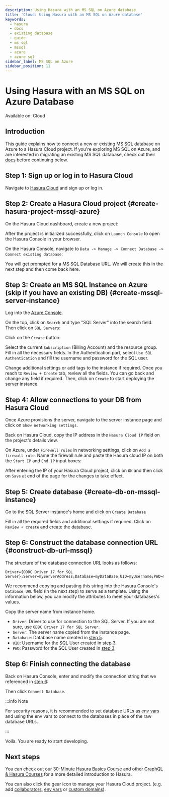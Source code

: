 ```yaml
---
description: Using Hasura with an MS SQL on Azure database
title: 'Cloud: Using Hasura with an MS SQL on Azure database'
keywords:
  - hasura
  - docs
  - existing database
  - guide
  - ms sql
  - mssql
  - azure
  - azure sql
sidebar_label: MS SQL on Azure
sidebar_position: 11
---
```



# Using Hasura with an MS SQL on Azure Database

<div className='badge badge--primary heading-badge'>Available on: Cloud</div>

## Introduction

This guide explains how to connect a new or existing MS SQL database on Azure to a Hasura Cloud project. If you're
exploring MS SQL on Azure, and are interested in migrating an existing MS SQL database, check out their
[docs](https://learn.microsoft.com/en-us/azure/dms/tutorial-sql-server-to-azure-sql) before continuing below.

## Step 1: Sign up or log in to Hasura Cloud

Navigate to [Hasura Cloud](https://cloud.hasura.io/signup/?pg=docs&plcmt=body&cta=navigate-to-hasura-cloud&tech=default)
and sign up or log in.

## Step 2: Create a Hasura Cloud project {#create-hasura-project-mssql-azure}

On the Hasura Cloud dashboard, create a new project:

<Thumbnail src='/img/cloud-dbs/create-hasura-cloud-project.png' alt='Create Hasura Cloud project' width='1000px' />

After the project is initialized successfully, click on `Launch Console` to open the Hasura Console in your browser.

On the Hasura Console, navigate to `Data -> Manage -> Connect Database -> Connect existing database`:

You will get prompted for a MS SQL Database URL. We will create this in the next step and then come back here.

<Thumbnail src='/img/cloud-dbs/mssql/existing-mssql-setup.png' alt='Hasura Cloud database setup' width='1000px' />

## Step 3: Create an MS SQL Instance on Azure (skip if you have an existing DB) {#create-mssql-server-instance}

Log into the [Azure Console](https://portal.azure.com/#home).

On the top, click on `Search` and type "SQL Server" into the search field. Then click on `SQL Servers`:

<Thumbnail
  src='/img/cloud-dbs/mssql/select-sql-server-step-1.png'
  alt='Navigate to SQL Servers on Azure'
  width='1000px'
/>

Click on the `Create` button:

<Thumbnail src='/img/cloud-dbs/mssql/click-on-create-step-2.png' alt='Create database in Azure' width='1000px' />

Select the current `Subscription` (Billing Account) and the resource group. Fill in all the necessary fields. In the
Authentication part, select `Use SQL Authentication` and fill the username and password for the SQL user.

<Thumbnail
  src='/img/cloud-dbs/mssql/fill-required-fields-step-3.png'
  alt='Fill all required fields to create database'
  width='1000px'
/>

Change additional settings or add tags to the instance if required. Once you reach to `Review + Create` tab, review all
the fields. You can go back and change any field if required. Then, click on `Create` to start deploying the server
instance.

<Thumbnail
  src='/img/cloud-dbs/mssql/review-and-create-step-4.png'
  alt='Review and create SQL Server instance'
  width='1000px'
/>

## Step 4: Allow connections to your DB from Hasura Cloud

Once Azure provisions the server, navigate to the server instance page and click on `Show networking settings`.

<Thumbnail src='/img/cloud-dbs/mssql/server-created-go-to-network.png' alt='Go to networking settings' width='1000px' />

Back on Hasura Cloud, copy the IP address in the `Hasura Cloud IP` field on the project's details view.

<Thumbnail src='/img/projects/hasura-cloud-ip.png' alt='Hasura Cloud IP field' width='1000px' />

On Azure, under `Firewell rules` in networking settings, click on `Add a firewall rule`. Name the firewall rule and
paste the Hasura cloud IP on both the `Start IP` and `End IP` input boxes:

<Thumbnail src='/img/cloud-dbs/mssql/add-ip-and-save.png' alt='Add IP to firewall' width='1000px' />

After entering the IP of your Hasura Cloud project, click on `OK` and then click on `Save` at end of the page for the
changes to take effect.

## Step 5: Create database {#create-db-on-mssql-instance}

Go to the SQL Server instance's home and click on `Create Database`

<Thumbnail
  src='/img/cloud-dbs/mssql/click-on-create-db-step-6.png'
  alt='Create Database on SQL Server'
  width='1000px'
/>

Fill in all the required fields and additional settings if required. Click on `Review + create` and create the database.

<Thumbnail src='/img/cloud-dbs/mssql/create-db-step-7.png' alt='Review and create database' width='1000px' />

## Step 6: Construct the database connection URL {#construct-db-url-mssql}

The structure of the database connection URL looks as follows:

```text
Driver={ODBC Driver 17 for SQL Server};Server=myServerAddress;Database=myDataBase;UID=myUsername;PWD=myPassword;
```

We recommend copying and pasting this string into the Hasura Console's `Database URL` field (in the next step) to serve
as a template. Using the information below, you can modify the attributes to meet your databases's values.

Copy the server name from instance home.

<Thumbnail src='/img/cloud-dbs/mssql/copy-server-name.png' alt='Copy server name' width='1000px' />

- `Driver`: Driver to use for connection to the SQL Server. If you are not sure, use `ODBC Driver 17 for SQL Server`.
- `Server`: The server name copied from the instance page.
- `Database`: Database name created in [step 5](#create-db-on-mssql-instance).
- `UID`: Username for the SQL User created in [step 3](#create-mssql-server-instance).
- `PWD`: Password for the SQL User created in [step 3](#create-mssql-server-instance).

## Step 6: Finish connecting the database

Back on Hasura Console, enter and modify the connection string that we referenced in [step 6](#construct-db-url-mssql):

<Thumbnail src='/img/cloud-dbs/mssql/connect-to-hasura-step-8.png' alt='Database setup' width='1000px' />

Then click `Connect Database`.

:::info Note

For security reasons, it is recommended to set database URLs as [env vars](/projects/env-vars.mdx) and using the env
vars to connect to the databases in place of the raw database URLs.

:::

Voilà. You are ready to start developing.

<Thumbnail src='/img/cloud-dbs/hasura-console.png' alt='Hasura console' width='1100px' />

## Next steps

You can check out our [30-Minute Hasura Basics Course](https://hasura.io/learn/graphql/hasura/introduction/) and other
[GraphQL & Hasura Courses](https://hasura.io/learn/) for a more detailed introduction to Hasura.

You can also click the gear icon to manage your Hasura Cloud project. (e.g. add
[collaborators](/projects/collaborators.mdx), [env vars](/projects/env-vars.mdx) or
[custom domains](/projects/domains.mdx)).

<Thumbnail src='/img/getting-started/project-manage.png' alt='Project actions' width='860px' />
